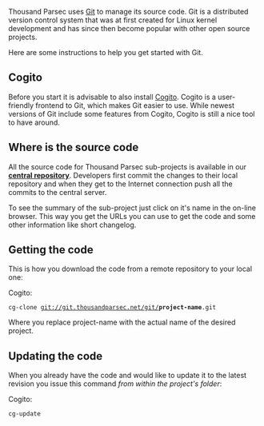 Thousand Parsec uses [http://git.or.cz/ Git] to manage its source code. Git is a distributed version control system that was at first created for Linux kernel development and has since then become popular with other open source projects.

Here are some instructions to help you get started with Git.

== Cogito ==

Before you start it is advisable to also install [http://git.or.cz/cogito/ Cogito]. Cogito is a user-friendly frontend to Git, which makes Git easier to use. While newest versions of Git include some features from Cogito, Cogito is still a nice tool to have around.

== Where is the source code ==

All the source code for Thousand Parsec sub-projects is available in our '''[http://git.thousandparsec.net/ central repository]'''. Developers first commit the changes to their local repository and when they get to the Internet connection push all the commits to the central server.

To see the summary of the sub-project just click on it's name in the on-line browser. This way you get the URLs you can use to get the code and some other information like short changelog.

== Getting the code ==

This is how you download the code from a remote repository to your local one:

Cogito:
 cg-clone git://git.thousandparsec.net/git/'''project-name'''.git

Where you replace project-name with the actual name of the desired project.

== Updating the code ==

When you already have the code and would like to update it to the latest revision you issue this command ''from within the project's folder'':

Cogito:
 cg-update